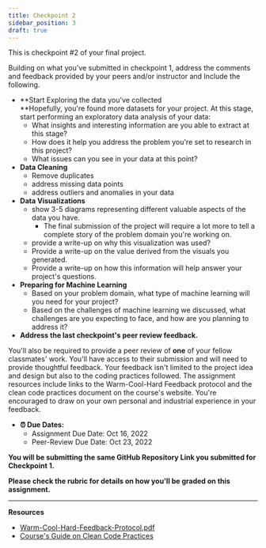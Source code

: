 ```yaml
---
title: Checkpoint 2
sidebar_position: 3
draft: true
---
```

This is checkpoint #2 of your final project. 

Building on what you've submitted in checkpoint 1, address the comments and feedback provided by your peers and/or instructor and Include the following.

*   **Start Exploring the data you've collected  
    **Hopefully, you're found more datasets for your project. At this stage, start performing an exploratory data analysis of your data:
    *   What insights and interesting information are you able to extract at this stage?
    *   How does it help you address the problem you're set to research in this project? 
    *   What issues can you see in your data at this point?
*   **Data Cleaning**
    *   Remove duplicates
    *   address missing data points
    *   address outliers and anomalies in your data
*   **Data Visualizations**
    *   show 3-5 diagrams representing different valuable aspects of the data you have.
        *   The final submission of the project will require a lot more to tell a complete story of the problem domain you're working on.
    *   provide a write-up on why this visualization was used?
    *   Provide a write-up on the value derived from the visuals you generated.
    *   Provide a write-up on how this information will help answer your project's questions.
*   **Preparing for Machine Learning** 
    *   Based on your problem domain, what type of machine learning will you need for your project?
    *   Based on the challenges of machine learning we discussed, what challenges are you expecting to face, and how are you planning to address it?
*   **Address the last checkpoint's peer review feedback.**

You'll also be required to provide a peer review of **one** of your fellow classmates' work. You'll have access to their submission and will need to provide thoughtful feedback. Your feedback isn't limited to the project idea and design but also to the coding practices followed. The assignment resources include links to the Warm-Cool-Hard Feedback protocol and the clean code practices document on the course's website. You're encouraged to draw on your own personal and industrial experience in your feedback.

*   **⏰ Due Dates:**
    *   Assignment Due Date: Oct 16, 2022
    *   Peer-Review Due Date: Oct 23, 2022

**You will be submitting the same GitHub Repository Link you submitted for Checkpoint 1.**

**Please check the rubric for details on how you'll be graded on this assignment.** 

* * *

**Resources**

*   [Warm-Cool-Hard-Feedback-Protocol.pdf](https://uc.instructure.com/courses/1561254/files/157946839?wrap=1)
*   [Course's Guide on Clean Code Practices](https://it4063c.github.io/guides/code-style)